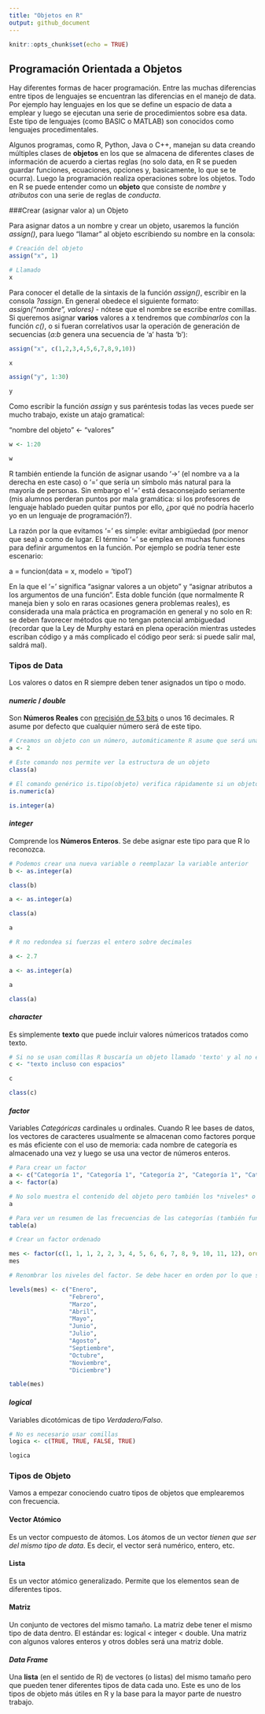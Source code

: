 ```yaml
---
title: "Objetos en R"
output: github_document
---
```


```r
knitr::opts_chunk$set(echo = TRUE)
```

## Programación Orientada a Objetos

Hay diferentes formas de hacer programación. Entre las muchas diferencias entre tipos de lenguajes se encuentran las diferencias en el manejo de data. Por ejemplo hay lenguajes en los que se define un espacio de data a emplear y luego se ejecutan una serie de procedimientos sobre esa data. Este tipo de lenguajes (como BASIC o MATLAB) son conocidos como lenguajes procedimentales. 

Algunos programas, como R, Python, Java o C++, manejan su data creando múltiples clases de **objetos** en los que se almacena de diferentes clases de información de acuerdo a ciertas reglas (no solo data, en R se pueden guardar funciones, ecuaciones, opciones y, basicamente, lo que se te ocurra). Luego la programación realiza operaciones sobre los objetos. Todo en R se puede entender como un **objeto** que consiste de *nombre* y *atributos* con una serie de reglas de *conducta*. 

###Crear (asignar valor a) un Objeto

Para asignar datos a un nombre y crear un objeto, usaremos la función *assign()*, para luego "llamar" al objeto escribiendo su nombre en la consola:

```r
# Creación del objeto
assign("x", 1)

# Llamado
x

```

Para conocer el detalle de la sintaxis de la función *assign()*, escribir en la consola *?assign*. En general obedece el siguiente formato: *assign("nombre", valores)* - nótese que el nombre se escribe entre comillas. Si queremos asignar **varios** valores a x tendremos que *combinarlos* con la función *c()*, o si fueran correlativos usar la operación de generación de secuencias (*a:b* genera una secuencia de 'a' hasta 'b'):


```r

assign("x", c(1,2,3,4,5,6,7,8,9,10))

x

assign("y", 1:30)

y

```

Como escribir la función *assign* y sus paréntesis todas las veces puede ser mucho trabajo, existe un atajo gramatical:

"nombre del objeto" <- "valores"

```r

w <- 1:20

w

```

R también entiende la función de asignar usando '->' (el nombre va a la derecha en este caso) o '=' que sería un símbolo más natural para la mayoría de personas. Sin embargo el '=' está desaconsejado seriamente (mis alumnos perderan puntos por mala gramática: si los profesores de lenguaje hablado pueden quitar puntos por ello, ¿por qué no podría hacerlo yo en un lenguaje de programación?). 

La razón por la que evitamos '=' es simple: evitar ambigüedad (por menor que sea) a como de lugar. El término '=' se emplea en muchas funciones para definir argumentos en la función. Por ejemplo se podría tener este escenario:

a = funcion(data = x, modelo = 'tipo1')

En la que el '=' significa "asignar valores a un objeto" y "asignar atributos a los argumentos de una función". Esta doble función (que normalmente R maneja bien y solo en raras ocasiones genera problemas reales), es considerada una mala práctica en programación en general y no solo en R: se deben favorecer métodos que no tengan potencial ambiguedad (recordar que la Ley de Murphy estará en plena operación mientras ustedes escriban código y a más complicado el código peor será: si puede salir mal, saldrá mal).

### Tipos de Data

Los valores o datos en R siempre deben tener asignados un tipo o modo. 

#### *numeric* / *double*

Son **Números Reales** con [precisión de 53 bits](https://en.wikipedia.org/wiki/Double-precision_floating-point_format) o unos 16 decimales. R asume por defecto que cualquier número será de este tipo.

```r

# Creamos un objeto con un número, automáticamente R asume que será una variable contínua
a <- 2

# Este comando nos permite ver la estructura de un objeto
class(a)

# El comando genérico is.tipo(objeto) verifica rápidamente si un objeto es de cierto tipo
is.numeric(a)

is.integer(a)

```

#### *integer*

Comprende los **Números Enteros**. Se debe asignar este tipo para que R lo reconozca.

```r
# Podemos crear una nueva variable o reemplazar la variable anterior
b <- as.integer(a)

class(b)

a <- as.integer(a)

class(a)

a

# R no redondea si fuerzas el entero sobre decimales

a <- 2.7

a <- as.integer(a)

a

class(a)


```


#### *character*

Es simplemente **texto** que puede incluir valores númericos tratados como texto.


```r

# Si no se usan comillas R buscaría un objeto llamado 'texto' y al no encontrarlo daría un error
c <- "texto incluso con espacios"

c

class(c)

```

#### *factor*

Variables *Categóricas* cardinales u ordinales. Cuando R lee bases de datos, los vectores de caracteres usualmente se almacenan como factores porque es más eficiente con el uso de memoria: cada nombre de categoría es almacenado una vez y luego se usa una vector de números enteros.

```r

# Para crear un factor
a <- c("Categoría 1", "Categoría 1", "Categoría 2", "Categoría 1", "Categoría 2", "Categoría 1")
a <- factor(a)

# No solo muestra el contenido del objeto pero también los *niveles* o *categorías* del factor
a

# Para ver un resumen de las frecuencias de las categorías (también funciona con variables lógicas)
table(a)

# Crear un factor ordenado

mes <- factor(c(1, 1, 1, 2, 2, 3, 4, 5, 6, 6, 7, 8, 9, 10, 11, 12), ordered = TRUE)
mes

# Renombrar los niveles del factor. Se debe hacer en orden por lo que se desaconseja hacer por separado. En la sección de Gestión de Datos veremos como manipular factores más a fondo.

levels(mes) <- c("Enero",
                 "Febrero",
                 "Marzo",
                 "Abril",
                 "Mayo",
                 "Junio",
                 "Julio",
                 "Agosto",
                 "Septiembre",
                 "Octubre",
                 "Noviembre",
                 "Diciembre")

table(mes)

```

#### *logical*

Variables dicotómicas de tipo *Verdadero/Falso*.

```r

# No es necesario usar comillas
logica <- c(TRUE, TRUE, FALSE, TRUE)

logica

```

### Tipos de Objeto

Vamos a empezar conociendo cuatro tipos de objetos que emplearemos con frecuencia.

#### Vector Atómico
Es un vector compuesto de átomos. Los átomos de un vector *tienen que ser del mismo tipo de data*. Es decir, el vector será numérico, entero, etc.

#### Lista
Es un vector atómico generalizado. Permite que los elementos sean de diferentes tipos.

#### Matriz
Un conjunto de vectores del mismo tamaño. La matriz debe tener el mismo tipo de data dentro. El estándar es: logical < integer < double. Una matriz con algunos valores enteros y otros dobles será una matriz doble.

#### *Data Frame*
Una **lista** (en el sentido de R) de vectores (o listas) del mismo tamaño pero que pueden tener diferentes tipos de data cada uno. Este es uno de los tipos de objeto más útiles en R y la base para la mayor parte de nuestro trabajo.